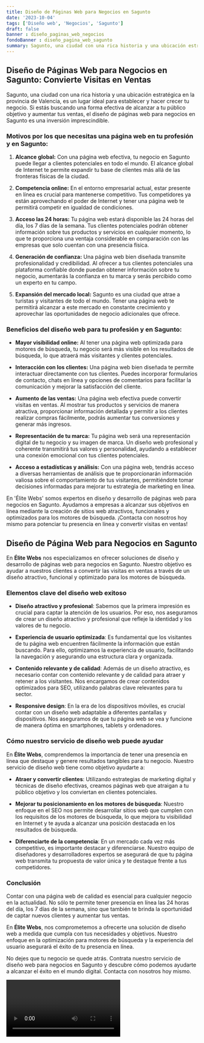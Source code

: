 ```yaml
---
title: Diseño de Páginas Web para Negocios en Sagunto
date: '2023-10-04'
tags: ['Diseño web', 'Negocios', 'Sagunto']
draft: false
banner : diseño_paginas_web_negocios
fondoBanner : diseño_pagina_web_sagunto
summary: Sagunto, una ciudad con una rica historia y una ubicación estratégica en la provincia de Valencia, es un lugar ideal para establecer y hacer crecer tu negocio. Si estás buscando una forma efectiva de alcanzar a tu público objetivo y aumentar tus ventas, el diseño de páginas web para negocios en Sagunto es una inversión imprescindible.
---
```


## Diseño de Páginas Web para Negocios en Sagunto: Convierte Visitas en Ventas

Sagunto, una ciudad con una rica historia y una ubicación estratégica en la provincia de Valencia, es un lugar ideal para establecer y hacer crecer tu negocio. Si estás buscando una forma efectiva de alcanzar a tu público objetivo y aumentar tus ventas, el diseño de páginas web para negocios en Sagunto es una inversión imprescindible.

### Motivos por los que necesitas una página web en tu profesión y en Sagunto:

1. **Alcance global:** Con una página web efectiva, tu negocio en Sagunto puede llegar a clientes potenciales en todo el mundo. El alcance global de Internet te permite expandir tu base de clientes más allá de las fronteras físicas de la ciudad.

2. **Competencia online:** En el entorno empresarial actual, estar presente en línea es crucial para mantenerse competitivo. Tus competidores ya están aprovechando el poder de Internet y tener una página web te permitirá competir en igualdad de condiciones.

3. **Acceso las 24 horas:** Tu página web estará disponible las 24 horas del día, los 7 días de la semana. Tus clientes potenciales podrán obtener información sobre tus productos y servicios en cualquier momento, lo que te proporciona una ventaja considerable en comparación con las empresas que solo cuentan con una presencia física.

4. **Generación de confianza:** Una página web bien diseñada transmite profesionalidad y credibilidad. Al ofrecer a tus clientes potenciales una plataforma confiable donde puedan obtener información sobre tu negocio, aumentarás la confianza en tu marca y serás percibido como un experto en tu campo.

5. **Expansión del mercado local:** Sagunto es una ciudad que atrae a turistas y visitantes de todo el mundo. Tener una página web te permitirá alcanzar a este mercado en constante crecimiento y aprovechar las oportunidades de negocio adicionales que ofrece.

### Beneficios del diseño web para tu profesión y en Sagunto:

- **Mayor visibilidad online:** Al tener una página web optimizada para motores de búsqueda, tu negocio será más visible en los resultados de búsqueda, lo que atraerá más visitantes y clientes potenciales.

- **Interacción con los clientes:** Una página web bien diseñada te permite interactuar directamente con tus clientes. Puedes incorporar formularios de contacto, chats en línea y opciones de comentarios para facilitar la comunicación y mejorar la satisfacción del cliente.

- **Aumento de las ventas:** Una página web efectiva puede convertir visitas en ventas. Al mostrar tus productos y servicios de manera atractiva, proporcionar información detallada y permitir a los clientes realizar compras fácilmente, podrás aumentar tus conversiones y generar más ingresos.

- **Representación de tu marca:** Tu página web será una representación digital de tu negocio y su imagen de marca. Un diseño web profesional y coherente transmitirá tus valores y personalidad, ayudando a establecer una conexión emocional con tus clientes potenciales.

- **Acceso a estadísticas y análisis:** Con una página web, tendrás acceso a diversas herramientas de análisis que te proporcionarán información valiosa sobre el comportamiento de tus visitantes, permitiéndote tomar decisiones informadas para mejorar tu estrategia de marketing en línea.

En 'Élite Webs' somos expertos en diseño y desarrollo de páginas web para negocios en Sagunto. Ayudamos a empresas a alcanzar sus objetivos en línea mediante la creación de sitios web atractivos, funcionales y optimizados para los motores de búsqueda. ¡Contacta con nosotros hoy mismo para potenciar tu presencia en línea y convertir visitas en ventas!

<GifSeo />

<Cta />

## Diseño de Página Web para Negocios en Sagunto

En **Élite Webs** nos especializamos en ofrecer soluciones de diseño y desarrollo de páginas web para negocios en Sagunto. Nuestro objetivo es ayudar a nuestros clientes a convertir las visitas en ventas a través de un diseño atractivo, funcional y optimizado para los motores de búsqueda.

### Elementos clave del diseño web exitoso

- **Diseño atractivo y profesional**: Sabemos que la primera impresión es crucial para captar la atención de los usuarios. Por eso, nos aseguramos de crear un diseño atractivo y profesional que refleje la identidad y los valores de tu negocio.

- **Experiencia de usuario optimizada**: Es fundamental que los visitantes de tu página web encuentren fácilmente la información que están buscando. Para ello, optimizamos la experiencia de usuario, facilitando la navegación y asegurando una estructura clara y organizada.

- **Contenido relevante y de calidad**: Además de un diseño atractivo, es necesario contar con contenido relevante y de calidad para atraer y retener a los visitantes. Nos encargamos de crear contenidos optimizados para SEO, utilizando palabras clave relevantes para tu sector.

- **Responsive design**: En la era de los dispositivos móviles, es crucial contar con un diseño web adaptable a diferentes pantallas y dispositivos. Nos aseguramos de que tu página web se vea y funcione de manera óptima en smartphones, tablets y ordenadores.

### Cómo nuestro servicio de diseño web puede ayudar

En **Élite Webs**, comprendemos la importancia de tener una presencia en línea que destaque y genere resultados tangibles para tu negocio. Nuestro servicio de diseño web tiene como objetivo ayudarte a:

- **Atraer y convertir clientes**: Utilizando estrategias de marketing digital y técnicas de diseño efectivas, creamos páginas web que atraigan a tu público objetivo y los conviertan en clientes potenciales.

- **Mejorar tu posicionamiento en los motores de búsqueda**: Nuestro enfoque en el SEO nos permite desarrollar sitios web que cumplen con los requisitos de los motores de búsqueda, lo que mejora tu visibilidad en Internet y te ayuda a alcanzar una posición destacada en los resultados de búsqueda.

- **Diferenciarte de la competencia**: En un mercado cada vez más competitivo, es importante destacar y diferenciarse. Nuestro equipo de diseñadores y desarrolladores expertos se asegurará de que tu página web transmita tu propuesta de valor única y te destaque frente a tus competidores.

### Conclusión

Contar con una página web de calidad es esencial para cualquier negocio en la actualidad. No sólo te permite tener presencia en línea las 24 horas del día, los 7 días de la semana, sino que también te brinda la oportunidad de captar nuevos clientes y aumentar tus ventas.

En **Élite Webs**, nos comprometemos a ofrecerte una solución de diseño web a medida que cumpla con tus necesidades y objetivos. Nuestro enfoque en la optimización para motores de búsqueda y la experiencia del usuario asegurará el éxito de tu presencia en línea.

No dejes que tu negocio se quede atrás. Contrata nuestro servicio de diseño web para negocios en Sagunto y descubre cómo podemos ayudarte a alcanzar el éxito en el mundo digital. Contacta con nosotros hoy mismo.

<Video />

<CtaBot job='Negocios' city='Sagunto'/>

<Gmaps query='Sagunto+españa+maps' />